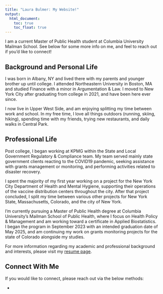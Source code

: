 ```yaml
---
title: "Laura Bulmer: My Website!"
output: 
  html_document:
    toc: true
    toc_float: true
---
```


I am a current Master of Public Health student at Columbia University Mailman School. See below for some more info on me, and feel to reach out if you'd like to connect!

## Background and Personal Life

I was born in Albany, NY and lived there with my parents and younger brother up until college. I attended Northeastern University in Boston, MA and studied Finance with a minor in Argumentation & Law. I moved to New York City after graduating from college in 2021, and have been here ever since. 

I now live in Upper West Side, and am enjoying splitting my time between work and school. In my free time, I love all things outdoors (running, skiing, hiking), spending time with my friends, trying new restaurants, and daily walks in Central Park. 

## Professional Life

Post college, I began working at KPMG within the State and Local Government Regulatory & Compliance team. My team served mainly state government clients reacting to the COVID19 pandemic, seeking assistance with grants management or monitoring, and performing activities related to disaster recovery. 

I spent the majority of my first year working on a project for the New York City Department of Health and Mental Hygiene, supporting their operations of the vaccine distribution centers throughout the city. After that project concluded, I split my time between various other projects for New York State, Massachusetts, Colorado, and the city of New York.

I’m currently pursuing a Master of Public Health degree at Columbia University’s Mailman School of Public Health, where I focus on Health Policy & Management and am working toward a certificate in Applied Biostatistics. I began the program in September 2023 with an intended graduation date of May 2025, and am continuing my work on grants monitoring projects for the state of Colorado alongside my studies.

For more information regarding my academic and professional background and interests, please visit my [resume page](resume.html).

## Connect With Me

If you would like to connect, please reach out via the below methods:


* 